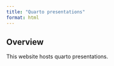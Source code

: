 ```yaml
---
title: "Quarto presentations"
format: html
---
```


## Overview

This website hosts quarto presentations.
